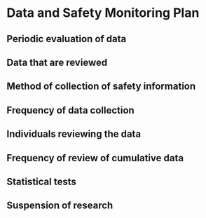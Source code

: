 # Data and Safety Monitoring Plan

## Periodic evaluation of data

## Data that are reviewed

## Method of collection of safety information

## Frequency of data collection

## Individuals reviewing the data

## Frequency of review of cumulative data

## Statistical tests

## Suspension of research